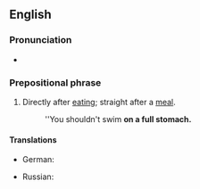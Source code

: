 ==English==

===Pronunciation===
* {{audio|En-au-on a full stomach.ogg|Audio (AU)|lang=en}}

===Prepositional phrase===
{{en-PP}}

# {{lb|en|idiomatic}} Directly after [[eating]]; straight after a [[meal]].
#: ''You shouldn't swim '''on a full stomach.'''

====Translations====
{{trans-top|directly after eating, after a meal}}
* German: {{t|de|mit vollem Magen}}
{{trans-mid}}
* Russian: {{t|ru|на по́лный желу́док}}
{{trans-bottom}}